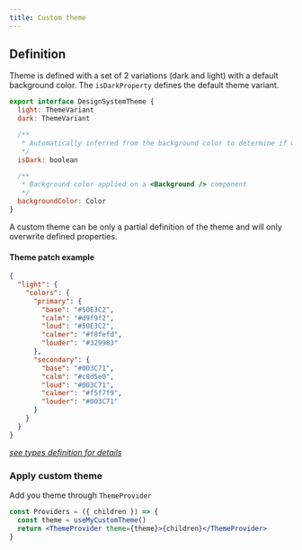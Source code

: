 ```yaml
---
title: Custom theme
---
```


## Definition

Theme is defined with a set of 2 variations (dark and light) with a default background color.
The `isDarkProperty` defines the default theme variant.

```js
export interface DesignSystemTheme {
  light: ThemeVariant
  dark: ThemeVariant

  /**
   * Automatically inferred from the background color to determine if we want to use the light theme or the dark theme
   */
  isDark: boolean

  /**
   * Background color applied on a <Background /> component
   */
  backgroundColor: Color
}
```

A custom theme can be only a partial definition of the theme and will only overwrite defined properties.

#### Theme patch example

```json
{
  "light": {
    "colors": {
      "primary": {
        "base": "#50E3C2",
        "calm": "#d9f9f2",
        "loud": "#50E3C2",
        "calmer": "#f8fefd",
        "louder": "#329983"
      },
      "secondary": {
        "base": "#003C71",
        "calm": "#c8d5e0",
        "loud": "#003C71",
        "calmer": "#f5f7f9",
        "louder": "#003C71"
      }
    }
  }
}
```

[_see types definition for details_](https://github.com/habx/ui-core/blob/dev/src/theme/theme.interface.ts#L72)

### Apply custom theme

Add you theme through `ThemeProvider`

```jsx
const Providers = ({ children }) => {
  const theme = useMyCustomTheme()
  return <ThemeProvider theme={theme}>{children}</ThemeProvider>
}
```
